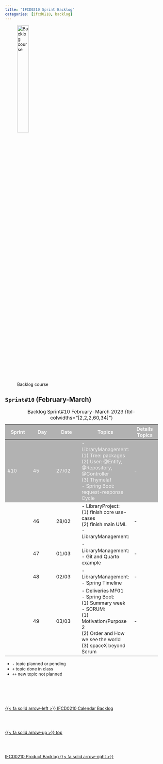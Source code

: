 ```yaml
---
title: "IFCD0210 Sprint Backlog"
categories: [ifcd0210, backlog]
---
```


<style>
tr:nth-child(1) {
  background-color: #b2b2b2!important;
  color: #f4f4f4!important;
}
</style>


![Backlog course](/images/home/backlog.jpg){width="30%"}

## ``Sprint#10`` (February-March)

::: {.column-page-right}
| Sprint | Day | Date | Topics |  Details Topics |
| -- | -- | -- | -- | -- |
| #10 | 45 | 27/02 | - LibraryManagement: </br> (1) Tree: packages </br> (2) User: @Entity, @Repository, @Controller  </br> (3) Thymelaf </br>  - Spring Boot: request-response Cycle | - |
|  | 46 | 28/02 | - LibraryProject: </br>  (1) finish core use-cases </br> (2) finish main UML</s></br> - LibraryManagement: </br>  | - |
|  | 47 | 01/03 | - LibraryManagement: </br> - Git and Quarto example | - |
|  | 48 | 02/03 | - LibraryManagement: </br> - Spring Timeline </br> | - |
|  | 49 | 03/03 | - Deliveries MF01</br> - Spring Boot: </br> (1) Summary week </br>  - SCRUM: </br> (1) Motivation/Purpose 2 </br> (2) Order and How we see the world </br>  (3) spaceX beyond Scrum | - |
: Backlog Sprint#10 February-March 2023 {tbl-colwidths="[2,2,2,60,34]"}
:::

::: {.callout-note}
- `-` topic planned or pending
- `+` topic done in class
- `++` new topic not planned
:::


<!--- navLinks -->
<br><br>
<div class=row>
<br>
<div class='column left previous'>
<br>
[{{< fa solid arrow-left >}} IFCD0210 Calendar Backlog](/ifcd0210/ifcd0210calendar.qmd)
<br>
</div>
<br>
<div class='column center'>
<br>
[{{< fa solid arrow-up >}} top](#top)
<br>
</div>
<br>
<div class='column right next'>
<br>
[IFCD0210 Product Backlog  {{< fa solid arrow-right >}}](/ifcd0210/ifcd0210backlog-product.qmd)
<br>
</div>
<br>
</div>
